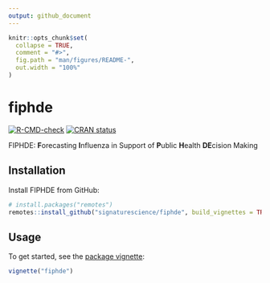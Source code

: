 ```yaml
---
output: github_document
---
```


<!-- README.md is generated from README.Rmd. Please edit that file -->

```r
knitr::opts_chunk$set(
  collapse = TRUE,
  comment = "#>",
  fig.path = "man/figures/README-",
  out.width = "100%"
)
```

# fiphde

<!-- badges: start -->
[![R-CMD-check](https://github.com/signaturescience/fiphde/workflows/R-CMD-check/badge.svg)](https://github.com/signaturescience/fiphde/actions)
[![CRAN status](https://www.r-pkg.org/badges/version/fiphde)](https://CRAN.R-project.org/package=fiphde)
<!-- badges: end -->

FIPHDE: **F**orecasting **I**nfluenza in Support of **P**ublic **H**ealth **DE**cision Making

## Installation

Install FIPHDE from GitHub:

``` r
# install.packages("remotes")
remotes::install_github("signaturescience/fiphde", build_vignettes = TRUE)
```

## Usage

To get started, see the [package vignette](https://signaturescience.github.io/fiphde/articles/fiphde.html):

```r
vignette("fiphde")
```

